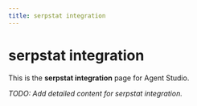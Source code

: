 ```yaml
---
title: serpstat integration
---
```


# serpstat integration

This is the **serpstat integration** page for Agent Studio.

_TODO: Add detailed content for serpstat integration._
